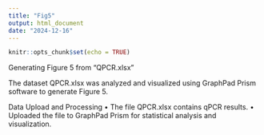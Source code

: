 ```yaml
---
title: "Fig5"
output: html_document
date: "2024-12-16"
---
```


```r
knitr::opts_chunk$set(echo = TRUE)
```

Generating Figure 5 from “QPCR.xlsx”

The dataset QPCR.xlsx was analyzed and visualized using GraphPad Prism software to generate Figure 5.


Data Upload and Processing
	•	The file QPCR.xlsx contains qPCR results.
	•	Uploaded the file to GraphPad Prism for statistical analysis and visualization.